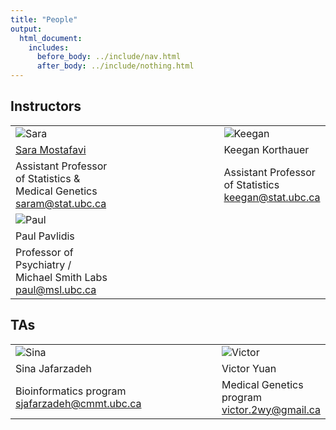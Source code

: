 ```yaml
---
title: "People"
output:
  html_document:
    includes:
      before_body: ../include/nav.html
      after_body: ../include/nothing.html
---
```


## Instructors

|  |   |  |
|---------------|---------------|---------------|
 | ![Sara](peoplePics/saram.png) | | ![Keegan](peoplePics/Keegan_shot.jpg)  |
 | [Sara Mostafavi](http://www.stat.ubc.ca/~saram/) | |  Keegan Korthauer      |
 |  Assistant Professor of Statistics & Medical Genetics <saram@stat.ubc.ca> | |  Assistant Professor of Statistics  <keegan@stat.ubc.ca> |
| ![Paul](peoplePics/paulPavlidis.png) | 
|  Paul Pavlidis  | 
|  Professor of Psychiatry / Michael Smith Labs <paul@msl.ubc.ca> | 

## TAs

|  |   |  |
|---------------|---------------|---------------|
| ![Sina](peoplePics/Sina_shot.jpg) |  | ![Victor](peoplePics/Victor_shot.png) |
| Sina Jafarzadeh |    | Victor Yuan |
|  Bioinformatics program <sjafarzadeh@cmmt.ubc.ca> | |  Medical Genetics program <victor.2wy@gmail.ca> |



<!-- [Sara Mostafavi](http://www.stat.ubc.ca/~saram/), lead instructor

  * Statistics and Medical Genetics
  * <saram@cs.stanford.edu>
  
Paul Pavlidis, instructor
  
  * CHiBi and Psychiatry
  * <paul@chibi.ubc.ca>
  
Marjan Farahbod, TA

  * <marjan.farahbod@gmail.com>
  
Santina Lin, TA

  * <hello@santina.me> -->
